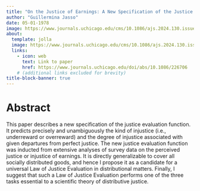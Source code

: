 ```yaml
---
title: "On the Justice of Earnings: A New Specification of the Justice Evaluation Function"
author: "Guillermina Jasso"
date: 05-01-1978
image: https://www.journals.uchicago.edu/cms/10.1086/ajs.2024.130.issue-2/asset/19190819-7019-9081-e701-190819e70191/ajs.2024.130.issue-2.cover.png
about:
  template: jolla
  image: https://www.journals.uchicago.edu/cms/10.1086/ajs.2024.130.issue-2/asset/19190819-7019-9081-e701-190819e70191/ajs.2024.130.issue-2.cover.png
  links:
    - icon: web
      text: Link to paper
      href: https://www.journals.uchicago.edu/doi/abs/10.1086/226706
    # (additional links excluded for brevity)
title-block-banner: true
---
```


# Abstract

This paper describes a new specification of the justice evaluation function. It predicts precisely and unambiguously the kind of injustice (i.e., underreward or overreward) and the degree of injustice associated with given departures from perfect justice. The new justice evaluation function was inducted from extensive analyses of survey data on the perceived justice or injustice of earnings. It is directly generalizable to cover all socially distributed goods, and hence I propose it as a candidate for a universal Law of Justice Evaluation in distributional matters. Finally, I suggest that such a Law of Justice Evaluation performs one of the three tasks essential to a scientific theory of distributive justice.

